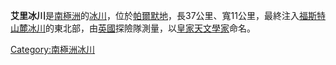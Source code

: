 {{coord|69|13|S|66|20|W|type:glacier_region:AQ|display=title}}

'''艾里冰川'''是[[南極洲|南極洲]]的[[冰川|冰川]]，位於[[帕爾默地|帕爾默地]]，長37公里、寬11公里，最終注入[[福斯特山麓冰川|福斯特山麓冰川]]的東北部，由[[英國|英國]]探險隊測量，以[[皇家天文學家|皇家天文學家]]命名。

{{Antarctica-geo-stub}}
[[Category:南極洲冰川|Category:南極洲冰川]]